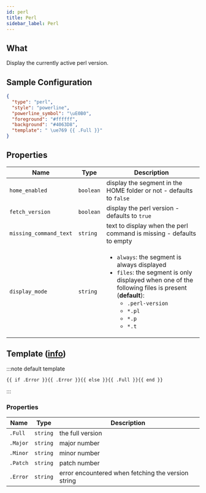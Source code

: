 ```yaml
---
id: perl
title: Perl
sidebar_label: Perl
---
```


## What

Display the currently active perl version.

## Sample Configuration

```json
{
  "type": "perl",
  "style": "powerline",
  "powerline_symbol": "\uE0B0",
  "foreground": "#ffffff",
  "background": "#4063D8",
  "template": " \ue769 {{ .Full }}"
}
```

## Properties

| Name                   | Type      | Description                                                                                                                                                                                                                       |
| ---------------------- | --------- | --------------------------------------------------------------------------------------------------------------------------------------------------------------------------------------------------------------------------------- |
| `home_enabled`         | `boolean` | display the segment in the HOME folder or not - defaults to `false`                                                                                                                                                               |
| `fetch_version`        | `boolean` | display the perl version - defaults to `true`                                                                                                                                                                                     |
| `missing_command_text` | `string`  | text to display when the perl command is missing - defaults to empty                                                                                                                                                              |
| `display_mode`         | `string`  | <ul><li>`always`: the segment is always displayed</li><li>`files`: the segment is only displayed when one of the following files is present (**default**):<ul><li>`.perl-version`</li><li>`*.pl`</li><li>`*.p`</li><li>`*.t`</li></ul></li></ul> |

## Template ([info][templates])

:::note default template

```template
{{ if .Error }}{{ .Error }}{{ else }}{{ .Full }}{{ end }}
```

:::

### Properties

| Name     | Type     | Description                                        |
| -------- | -------- | -------------------------------------------------- |
| `.Full`  | `string` | the full version                                   |
| `.Major` | `string` | major number                                       |
| `.Minor` | `string` | minor number                                       |
| `.Patch` | `string` | patch number                                       |
| `.Error` | `string` | error encountered when fetching the version string |

[templates]: /docs/configuration/templates
